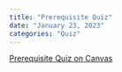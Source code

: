 ```yaml
---
title: "Prerequisite Quiz"
date: "January 23, 2023"
categories: "Quiz"
---
```


[Prerequisite Quiz on Canvas](https://sdsu.instructure.com/courses/116162/quizzes/224625)

